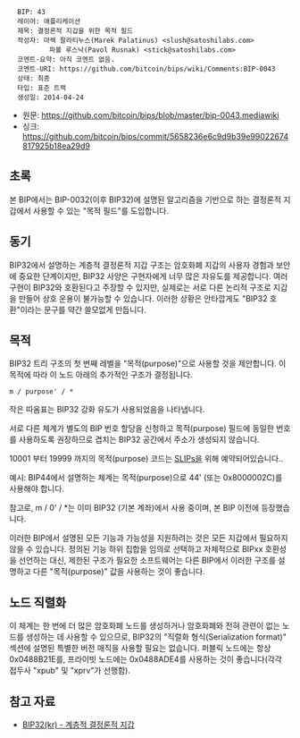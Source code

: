 <pre>
  BIP: 43
  레이어: 애플리케이션
  제목: 결정론적 지갑을 위한 목적 필드
  작성자: 마렉 팔라티누스(Marek Palatinus) <slush@satoshilabs.com>
          파볼 루스낙(Pavol Rusnak) <stick@satoshilabs.com>
  코멘트-요약: 아직 코멘트 없음.
  코멘트-URI: https://github.com/bitcoin/bips/wiki/Comments:BIP-0043
  상태: 최종
  타입: 표준 트랙
  생성일: 2014-04-24
</pre>
* 원문: https://github.com/bitcoin/bips/blob/master/bip-0043.mediawiki
* 싱크: https://github.com/bitcoin/bips/commit/5658236e6c9d9b39e99022674817925b18ea29d9
==초록==

본 BIP에서는 BIP-0032(이후 BIP32)에 설명된 알고리즘을 기반으로 하는 결정론적 지갑에서 사용할 수 있는 "목적 필드"를 도입합니다.

==동기==

BIP32에서 설명하는 계층적 결정론적 지갑 구조는 암호화폐 지갑의 사용자 경험과 보안에 중요한 단계이지만, BIP32 사양은 구현자에게 너무 많은 자유도를 제공합니다. 여러 구현이 BIP32와 호환된다고 주장할 수 있지만, 실제로는 서로 다른 논리적 구조로 지갑을 만들어 상호 운용이 불가능할 수 있습니다. 이러한 상황은 안타깝게도 "BIP32 호환"이라는 문구를 약간 쓸모없게 만듭니다.


==목적==

BIP32 트리 구조의 첫 번째 레벨을 "목적(purpose)"으로 사용할 것을 제안합니다. 이 목적에 따라 이 노드 아래의 추가적인 구조가 결정됩니다.

<pre>
m / purpose' / *
</pre>

작은 따옴표는 BIP32 강화 유도가 사용되었음을 나타냅니다.

서로 다른 체계가 별도의 BIP 번호 할당을 신청하고 목적(purpose) 필드에 동일한 번호를 사용하도록 권장하므로 겹치는 BIP32 공간에서 주소가 생성되지 않습니다.

10001 부터 19999 까지의 목적(purpose) 코드는 [[https://github.com/satoshilabs/slips|SLIPs]]을 위해 예약되어있습니다..

예시: BIP44에서 설명하는 체계는 목적(purpose)으로 44' (또는 0x8000002C)를 사용해야 합니다.

참고로, m / 0' / *는 이미 BIP32 (기본 계좌)에서 사용 중이며, 본 BIP 이전에 등장했습니다.

이러한 BIP에서 설명된 모든 기능과 가능성을 지원하려는 것은 모든 지갑에서 필요하지 않을 수 있습니다. 정의된 기능 하위 집합을 임의로 선택하고 자체적으로 BIPxx 호환성을 선언하는 대신, 제한된 구조가 필요한 소프트웨어는 다른 BIP에서 이러한 구조를 설명하고 다른 "목적(purpose)" 값을 사용하는 것이 좋습니다.


==노드 직렬화==

이 체계는 한 번에 더 많은 암호화폐 노드를 생성하거나 암호화폐와 전혀 관련이 없는 노드를 생성하는 데 사용할 수 있으므로, BIP32의 "직렬화 형식(Serialization format)" 섹션에 설명된 특별한 버전 매직을 사용할 필요는 없습니다. 퍼블릭 노드에는 항상 0x0488B21E를, 프라이빗 노드에는 0x0488ADE4를 사용하는 것이 좋습니다(각각 접두사 "xpub" 및 "xprv"가 선행함).

==참고 자료==

* [[bip-0032_kr.mediawiki|BIP32(kr) - 계층적 결정론적 지갑]]
